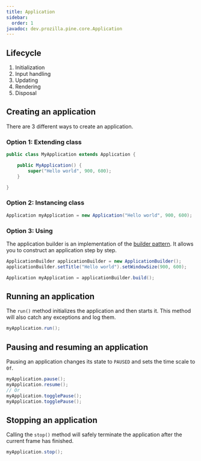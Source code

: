 ```yaml
---
title: Application
sidebar:
  order: 1
javadoc: dev.prozilla.pine.core.Application
---
```



## Lifecycle

1. Initialization
2. Input handling
3. Updating
4. Rendering
5. Disposal

## Creating an application

There are 3 different ways to create an application.

### Option 1: Extending <JavadocLink name="dev.prozilla.pine.core.Application"/> class

```java
public class MyApplication extends Application {

	public MyApplication() {
		super("Hello world", 900, 600);
	}

}
```

### Option 2: Instancing <JavadocLink name="dev.prozilla.pine.core.Application"/> class

```java
Application myApplication = new Application("Hello world", 900, 600);
```

### Option 3: Using <JavadocLink name="dev.prozilla.pine.core.ApplicationBuilder"/>

The application builder is an implementation of the [builder pattern](https://en.wikipedia.org/wiki/Builder_pattern).
It allows you to construct an application step by step.

```java
ApplicationBuilder applicationBuilder = new ApplicationBuilder();
applicationBuilder.setTitle("Hello world").setWindowSize(900, 600);

Application myApplication = applicationBuilder.build();
```

## Running an application

The `run()` method initializes the application and then starts it. This method will also catch any exceptions and log them.

```java
myApplication.run();
```

## Pausing and resuming an application

Pausing an application changes its state to `PAUSED` and sets the time scale to `0f`.

```java
myApplication.pause();
myApplication.resume();
// Or
myApplication.togglePause();
myApplication.togglePause();
```

## Stopping an application

Calling the `stop()` method will safely terminate the application after the current frame has finished.

```java
myApplication.stop();
```